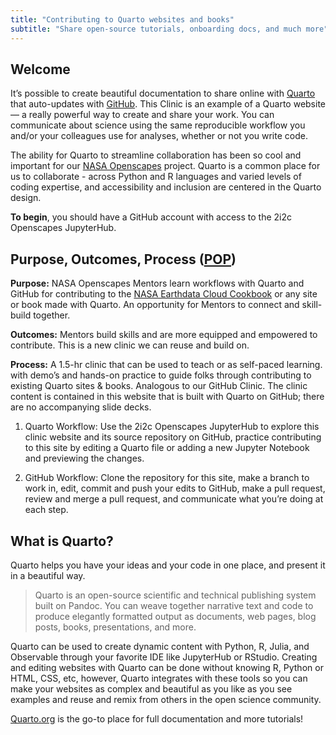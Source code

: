 ```yaml
---
title: "Contributing to Quarto websites and books"
subtitle: "Share open-source tutorials, onboarding docs, and much more"
---
```


## Welcome

It's possible to create beautiful documentation to share online with [Quarto](https://quarto.org) that auto-updates with [GitHub](http://github.com). This Clinic is an example of a Quarto website --- a really powerful way to create and share your work. You can communicate about science using the same reproducible workflow you and/or your colleagues use for analyses, whether or not you write code.

The ability for Quarto to streamline collaboration has been so cool and important for our [NASA Openscapes](https://nasa-openscapes.github.io/) project. Quarto is a common place for us to collaborate - across Python and R languages and varied levels of coding expertise, and accessibility and inclusion are centered in the Quarto design.

**To begin**, you should have a GitHub account with access to the 2i2c Openscapes JupyterHub.

## Purpose, Outcomes, Process ([POP](https://suzannehawkes.com/2010/04/09/pop-everything/))

**Purpose:** NASA Openscapes Mentors learn workflows with Quarto and GitHub for contributing to the [NASA Earthdata Cloud Cookbook](https://nasa-openscapes.github.io/earthdata-cloud-cookbook/) or any site or book made with Quarto. An opportunity for Mentors to connect and skill-build together.

**Outcomes:** Mentors build skills and are more equipped and empowered to contribute. This is a new clinic we can reuse and build on.

**Process:** A 1.5-hr clinic that can be used to teach or as self-paced learning. with demo's and hands-on practice to guide folks through contributing to existing Quarto sites & books. Analogous to our GitHub Clinic. The clinic content is contained in this website that is built with Quarto on GitHub; there are no accompanying slide decks.

1.  Quarto Workflow: Use the 2i2c Openscapes JupyterHub to explore this clinic website and its source repository on GitHub, practice contributing to this site by editing a Quarto file or adding a new Jupyter Notebook and previewing the changes.

2.  GitHub Workflow: Clone the repository for this site, make a branch to work in, edit, commit and push your edits to GitHub, make a pull request, review and merge a pull request, and communicate what you’re doing at each step.

## What is Quarto?

Quarto helps you have your ideas and your code in one place, and present it in a beautiful way.

> Quarto is an open-source scientific and technical publishing system built on Pandoc. You can weave together narrative text and code to produce elegantly formatted output as documents, web pages, blog posts, books, presentations, and more.

Quarto can be used to create dynamic content with Python, R, Julia, and Observable through your favorite IDE like JupyterHub or RStudio. Creating and editing websites with Quarto can be done without knowing R, Python or HTML, CSS, etc, however, Quarto integrates with these tools so you can make your websites as complex and beautiful as you like as you see examples and reuse and remix from others in the open science community.

[Quarto.org](https://quarto.org) is the go-to place for full documentation and more tutorials!


